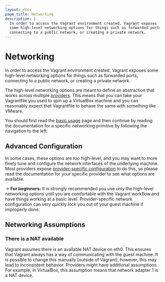 ```yaml
---
layout: docs
page_title: Networking
description: |-
  In order to access the Vagrant environment created, Vagrant exposes
  some high-level networking options for things such as forwarded ports,
  connecting to a public network, or creating a private network.
---
```


# Networking

In order to access the Vagrant environment created, Vagrant exposes
some high-level networking options for things such as forwarded ports,
connecting to a public network, or creating a private network.

The high-level networking options are meant to define an abstraction that
works across multiple [providers](/vagrant/docs/providers/). This means that
you can take your Vagrantfile you used to spin up a VirtualBox machine and
you can reasonably expect that Vagrantfile to behave the same with something
like VMware.

You should first read the [basic usage](/vagrant/docs/networking/basic_usage) page
and then continue by reading the documentation for a specific networking
primitive by following the navigation to the left.

## Advanced Configuration

In some cases,
these options are _too_ high-level, and you may want to more finely tune
and configure the network interfaces of the underlying machine. Most
providers expose [provider-specific configuration](/vagrant/docs/providers/configuration)
to do this, so please read the documentation for your specific provider
to see what options are available.

-> **For beginners:** It is strongly recommended you use
only the high-level networking options until you are comfortable
with the Vagrant workflow and have things working at a basic level.
Provider-specific network configuration can very quickly lock you out
of your guest machine if improperly done.

## Networking Assumptions

### There is a NAT available

Vagrant assumes there is an available NAT device on eth0. This ensures
that Vagrant always has a way of communicating with the guest machine.
It is possible to change this manually (outside of Vagrant), however,
this may lead to inconsistent behavior.
Providers might have additional assumptions. For example, in VirtualBox,
this assumption means that network adapter 1 is a NAT device.
